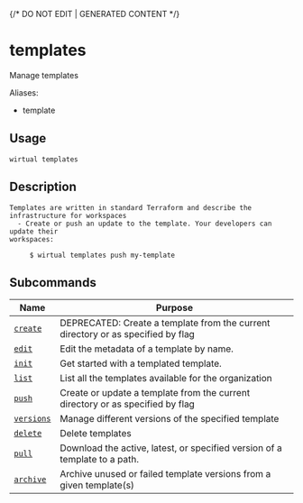 {/* DO NOT EDIT | GENERATED CONTENT */}

# templates

Manage templates

Aliases:

- template

## Usage

```console
wirtual templates
```

## Description

```console
Templates are written in standard Terraform and describe the infrastructure for workspaces
  - Create or push an update to the template. Your developers can update their
workspaces:

     $ wirtual templates push my-template
```

## Subcommands

| Name                                             | Purpose                                                                          |
| ------------------------------------------------ | -------------------------------------------------------------------------------- |
| [<code>create</code>](./templates_create.md)     | DEPRECATED: Create a template from the current directory or as specified by flag |
| [<code>edit</code>](./templates_edit.md)         | Edit the metadata of a template by name.                                         |
| [<code>init</code>](./templates_init.md)         | Get started with a templated template.                                           |
| [<code>list</code>](./templates_list.md)         | List all the templates available for the organization                            |
| [<code>push</code>](./templates_push.md)         | Create or update a template from the current directory or as specified by flag   |
| [<code>versions</code>](./templates_versions.md) | Manage different versions of the specified template                              |
| [<code>delete</code>](./templates_delete.md)     | Delete templates                                                                 |
| [<code>pull</code>](./templates_pull.md)         | Download the active, latest, or specified version of a template to a path.       |
| [<code>archive</code>](./templates_archive.md)   | Archive unused or failed template versions from a given template(s)              |
